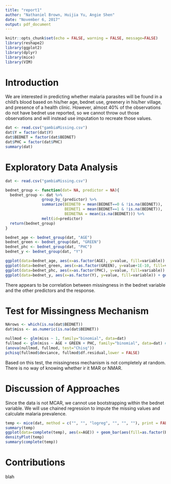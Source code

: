 ```yaml
---
title: "report1"
author: "Nathaniel Brown, Huijia Yu, Angie Shen"
date: "November 6, 2017"
output: pdf_document
---
```


```r
knitr::opts_chunk$set(echo = FALSE, warning = FALSE, message=FALSE)
library(reshape2)
library(ggplot2)
library(dplyr)
library(mice)
library(VIM)
```

# Introduction

We are interested in predicting whether malaria parasites will be found in a child's blood based on his/her age, bednet use, greenery in his/her village, and presence of a health clinic. However, almost 40% of the observations do not have bednet use reported, so we cannot throw out those observations and will instead use imputation to recreate those values.


```r
dat <- read.csv("gambiaMissing.csv")
dat$Y = factor(dat$Y)
dat$BEDNET = factor(dat$BEDNET)
dat$PHC = factor(dat$PHC)
summary(dat)
```


# Exploratory Data Analysis

```r
dat <- read.csv("gambiaMissing.csv")

bednet_group <- function(dat= NA, predictor = NA){
  bednet_group <- dat %>% 
                group_by_(predictor) %>% 
                summarize(BEDNET0 = mean(BEDNET==0 & !is.na(BEDNET)), 
                          BEDNET1 = mean(BEDNET==1 & !is.na(BEDNET)), 
                          BEDNETNA = mean(is.na(BEDNET))) %>%
                melt(id=predictor)
  return(bednet_group)
}

bednet_age <- bednet_group(dat, "AGE")
bednet_green <- bednet_group(dat, "GREEN")
bednet_phc <- bednet_group(dat, "PHC")
bednet_y <- bednet_group(dat, "Y")

ggplot(data=bednet_age, aes(x=as.factor(AGE), y=value, fill=variable)) + geom_col(position="dodge")
ggplot(data=bednet_green, aes(x=as.factor(GREEN), y=value+1E-10, fill=variable)) + geom_col(position="dodge")
ggplot(data=bednet_phc, aes(x=as.factor(PHC), y=value, fill=variable)) + geom_col(position="dodge")
ggplot(data=bednet_y, aes(x=as.factor(Y), y=value, fill=variable)) + geom_col(position="dodge")
```

There appears to be correlation between missingness in the bednet variable and the other predictors and the response.

# Test for Missingness Mechanism

```r
NArows <- which(is.na(dat$BEDNET))
dat$miss <- as.numeric(is.na(dat$BEDNET))

nullmod <- glm(miss ~ 1, family="binomial", data=dat)
fullmod <- glm(miss ~ AGE + GREEN + PHC, family="binomial", data=dat) #AGE and PHC appear to be "significant" predictors of missing BEDNET
(anova(nullmod, fullmod, test="Chisq"))
pchisq(fullmod$deviance, fullmod$df.residual,lower = FALSE)

```
Based on this test, the missingness mechanism is not completely at random. There is no way of knowing whether ir it MAR or NMAR. 

# Discussion of Approaches

Since the data is not MCAR, we cannot use bootstrapping within the bednet variable. We will use chained regression to impute the missing values and calculate malaria prevalence. 

```r
temp <- mice(dat, method = c("", "", "logreg", "", "", ""), print = FALSE)
summary(temp)
ggplot(data=complete(temp), aes(x=AGE)) + geom_bar(aes(fill=as.factor(BEDNET)), position="dodge")
densityPlot(temp)
summary(complete(temp))
```

# Contributions

blah

<!--
Mice stuff 

 ```r
 data <- read.table("kellydat.txt", header=T)
 data$race = 0
 data$race[data$black==1|data$hisp==1] = 1
 data$sn0 = 0
 data$sn0[data$sn1==0 & data$sn2==0 & data$sn3==0 & data$all4==0] = 1
 
 data.imp = data
 data.imp$nctdel[data.imp$fail == 0] = NA
 
 #md.pattern(data.imp[!is.na(data.imp$nctdel),])
 
 tempData <- mice(data.imp,m=5,maxit=50,meth='pmm',seed=500, print=FALSE)
 # methods: 
 # 2l.norm / 2l.pan / 2lonly.mean / 2lonly.norm / 2lonly.pmm / 
 # cart / fastpmm / lda / logreg / logreg.boot / mean / midastouch / norm / norm.boot / norm.nob / 
 # norm.predict / passive / pmm / polr / polyreg / quadratic / rf / ri / sample
 
 #tempData$imp$nctdel
 
 data.imp <- complete(tempData)
 
 hist(log(data.imp$nctdel + 0.1))
 
 fit <-lm(log(nctdel+0.1) ~ sn0 + sn1 + sn2 + race + male, data = data)
 ```
 
 ##Diagnostic 
 
 
 
 
 
 
 
 ```r
 library(VIM)
 library(mice)
 
 
 ##looking for pattern of missing data
 md.pattern(data.imp)
 
 #visualizations: 
 aggr_plot <- aggr(data, col=c('navyblue','red'), numbers=TRUE, sortVars=TRUE, labels=names(data), cex.axis=.7, gap=3, ylab=c("Histogram of missing data","Pattern"))
 
 marginplot(data.imp[c(1,2)])
 marginplot(data[c(1,3)])
 marginplot(data[c(1,4)])
 marginplot(data[c(1,5)])
 marginplot(data[c(1,6)])
 marginplot(data[c(1,7)])
 marginplot(data[c(1,8)])
 marginplot(data[c(1,9)])
 marginplot(data[c(1,10)])
 
 
 
 #visualize distribution of original and imputed data- check if imputed data is lausible
 
 #xyplot(tempData,nctdel ~ fail+male+black,pch=18,cex=1)  
 
 #densityplot(tempData)
 
#stripplot(data, pch = 20, cex = 1.2)
```
-->